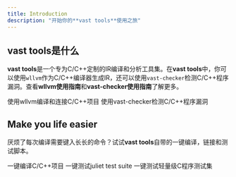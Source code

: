 ```yaml
---
title: Introduction
description: "开始你的**vast tools**使用之旅"
---
```


## vast tools是什么
**vast tools**是一个专为C/C++定制的IR编译和分析工具集。在**vast tools**中，你可以使用`wllvm`作为C/C++编译器生成IR，还可以使用`vast-checker`检测C/C++程序漏洞。查看**wllvm使用指南**和**vast-checker使用指南**了解更多。

<CardGroup cols={2}>
  <Card
    title="wllvm使用指南"
    icon="code"
    href="essentials/wllvm"
  >
    使用wllvm编译和连接C/C++项目
  </Card>
  <Card
    title="vast-checker使用指南"
    icon="magnifying-glass-chart"
    href="essentails/vast-checker-introduction"
  >
    使用vast-checker检测C/C++程序漏洞
  </Card>
</CardGroup>

## Make you life easier

厌烦了每次编译需要键入长长的命令？试试**vast tools**自带的一键编译，链接和测试脚本。

<CardGroup cols={3}>
  <Card
    title="vcompile"
    icon="scroll"
    href="scripts/vcompile"
  >
    一键编译C/C++项目
  </Card>
  <Card
    title="vcheck-juliet"
    icon="j"
    href="scripts/juliet"
  >
    一键测试juliet test suite
  </Card>
  <Card
    title="vchecker-small"
    icon="truck-fast"
    href="scripts/small"
  >
    一键测试轻量级C程序测试集
  </Card>
</CardGroup>
